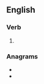 ==English==

===Verb===
{{head|en|verb form}}

# {{en-past of|bulge}}

===Anagrams===
* {{l|en|bludge}}
* {{l|en|bugled}}